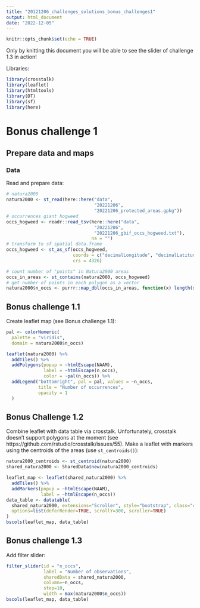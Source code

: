 ```yaml
---
title: "20121206_challenges_solutions_bonus_challenges1"
output: html_document
date: "2022-12-05"
---
```


```r
knitr::opts_chunk$set(echo = TRUE)
```

Only by knitting this document you will be able to see the slider of challenge 1.3 in action!

Libraries:

```r
library(crosstalk)
library(leaflet)
library(htmltools)
library(DT)
library(sf)
library(here)
```

# Bonus challenge 1

## Prepare data and maps

### Data

Read and prepare data:

```r
# natura2000
natura2000 <- st_read(here::here("data",
                                 "20221206",
                                 "20221206_protected_areas.gpkg"))
# occurrences giant hogweed
occs_hogweed <- readr::read_tsv(here::here("data",
                                 "20221206",
                                 "20221206_gbif_occs_hogweed.txt"),
                                na = "")
# transform to sf spatial data.frame
occs_hogweed <- st_as_sf(occs_hogweed,
                         coords = c("decimalLongitude", "decimalLatitude"),
                         crs = 4326)

# count number of "points" in Natura2000 areas
occs_in_areas <- st_contains(natura2000, occs_hogweed)
# get number of points in each polygon as a vector
natura2000$n_occs <- purrr::map_dbl(occs_in_areas, function(x) length(x))
```
## Bonus challenge 1.1

Create leaflet map (see Bonus challenge 1.1):

```r
pal <- colorNumeric(
  palette = "viridis",
  domain = natura2000$n_occs)

leaflet(natura2000) %>%
  addTiles() %>%
  addPolygons(popup = ~htmlEscape(NAAM),
              label = ~htmlEscape(n_occs),
              color = ~pal(n_occs)) %>%
  addLegend("bottomright", pal = pal, values = ~n_occs,
            title = "Number of occurrences",
            opacity = 1
  )
```

## Bonus Challenge 1.2

Combine leaflet with data table via crosstalk. Unfortunately, crosstalk doesn't support polygons at the moment (see https://github.com/rstudio/crosstalk/issues/55). Make a leaflet with markers using the centroids of the areas (use `st_centroids()`):

```r
natura2000_centroids <- st_centroid(natura2000)
shared_natura2000 <- SharedData$new(natura2000_centroids)

leaflet_map <- leaflet(shared_natura2000) %>%
  addTiles() %>%
  addMarkers(popup = ~htmlEscape(NAAM),
             label = ~htmlEscape(n_occs))
data_table <- datatable(
  shared_natura2000, extensions="Scroller", style="bootstrap", class="compact", width="100%",
  options=list(deferRender=TRUE, scrollY=300, scroller=TRUE)
)
bscols(leaflet_map, data_table)
```

## Bonus challenge 1.3

Add filter slider:

```r
filter_slider(id = "n_occs",
              label = "Number of observations",
              sharedData = shared_natura2000,
              column=~n_occs,
              step=10,
              width = max(natura2000$n_occs))
bscols(leaflet_map, data_table)
```
